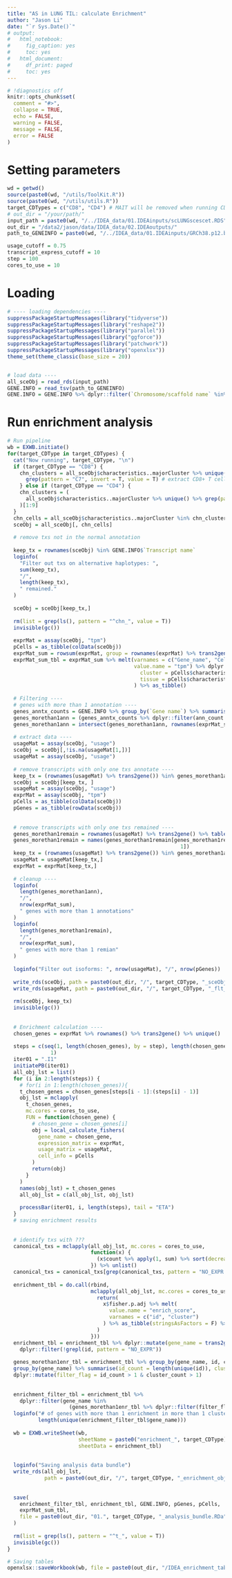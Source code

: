 ```yaml
---
title: "AS in LUNG TIL: calculate Enrichment"
author: "Jason Li"
date: "`r Sys.Date()`"
# output:
#   html_notebook:
#     fig_caption: yes
#     toc: yes
#   html_document:
#     df_print: paged
#     toc: yes
---
```


```r
# !diagnostics off
knitr::opts_chunk$set(
  comment = "#>",
  collapse = TRUE,
  echo = FALSE,
  warning = FALSE,
  message = FALSE,
  error = FALSE
)
```

# Setting parameters 
```r
wd = getwd()
source(paste0(wd, "/utils/ToolKit.R"))
source(paste0(wd, "/utils/utils.R"))
target_CDTypes = c("CD8", "CD4") # MAIT will be removed when running CD8+ T cells
# out_dir = "/your/path/"
input_path = paste0(wd, "/../IDEA_data/01.IDEAinputs/scLUNGscescet.RDS") 
out_dir = "/data2/jason/data/IDEA_data/02.IDEAoutputs/"
path_to_GENEINFO = paste0(wd, "/../IDEA_data/01.IDEAinputs/GRCh38.p12.biomart.transcripts.txt")

usage_cutoff = 0.75
transcript_express_cutoff = 10
step = 100
cores_to_use = 10
```


# Loading 
```r
# ---- loading dependencies ----
suppressPackageStartupMessages(library("tidyverse"))
suppressPackageStartupMessages(library("reshape2"))
suppressPackageStartupMessages(library("parallel"))
suppressPackageStartupMessages(library("ggforce"))
suppressPackageStartupMessages(library("patchwork"))
suppressPackageStartupMessages(library("openxlsx"))
theme_set(theme_classic(base_size = 20))


# load data ----
all_sceObj = read_rds(input_path) 
GENE.INFO = read_tsv(path_to_GENEINFO)
GENE.INFO = GENE.INFO %>% dplyr::filter(`Chromosome/scaffold name` %in% c(as.character(1:22), "X", "Y", "MT"))
```

# Run enrichment analysis
```r
# Run pipeline
wb = EXWB.initiate()
for(target_CDType in target_CDTypes) {
  cat("Now running", target_CDType, "\n")
  if (target_CDType == "CD8") {
    chn_clusters = all_sceObj$characteristics..majorCluster %>% unique() %>% grep(pattern = target_CDType, value = T) %>% 
      grep(pattern = "C7", invert = T, value = T) # extract CD8+ T cells without MAIT cells 
    } else if (target_CDType == "CD4") {
    chn_clusters = (
      all_sceObj$characteristics..majorCluster %>% unique() %>% grep(pattern = "CD4", value = T)
    )[1:9]
  }
  chn_cells = all_sceObj$characteristics..majorCluster %in% chn_clusters
  sceObj = all_sceObj[, chn_cells]
  
  # remove txs not in the normal annotation
  
  keep_tx = rownames(sceObj) %in% GENE.INFO$`Transcript name`
  loginfo(
    "Filter out txs on alternative haplotypes: ",
    sum(keep_tx),
    "/",
    length(keep_tx),
    " remained."
  )
  
  sceObj = sceObj[keep_tx,]
  
  rm(list = grep(ls(), pattern = "^chn_", value = T))
  invisible(gc())
  
  exprMat = assay(sceObj, "tpm")
  pCells = as_tibble(colData(sceObj))
  exprMat_sum = rowsum(exprMat, group = rownames(exprMat) %>% trans2gene())
  exprMat_sum_tbl = exprMat_sum %>% melt(varnames = c("Gene_name", "Cell_id"),
                                         value.name = "tpm") %>% dplyr::mutate(
                                           cluster = pCells$characteristics..majorCluster[match(Cell_id, pCells$title)],
                                           tissue = pCells$characteristics..tissueType[match(Cell_id, pCells$title)]
                                         ) %>% as_tibble()
  
  # Filtering ----
  # genes with more than 1 annotation ----
  genes_anntx_counts = GENE.INFO %>% group_by(`Gene name`) %>% summarise(ann_count = length(unique(`Transcript name`)))
  genes_morethan1ann = (genes_anntx_counts %>% dplyr::filter(ann_count > 1))$`Gene name`
  genes_morethan1ann = intersect(genes_morethan1ann, rownames(exprMat_sum))
  
  # extract data ----
  usageMat = assay(sceObj, "usage")
  sceObj = sceObj[,!is.na(usageMat[1,])]
  usageMat = assay(sceObj, "usage")
  
  # remove transcripts with only one txs annotate ----
  keep_tx = (rownames(usageMat) %>% trans2gene()) %in% genes_morethan1ann
  sceObj = sceObj[keep_tx, ]
  usageMat = assay(sceObj, "usage")
  exprMat = assay(sceObj, "tpm")
  pCells = as_tibble(colData(sceObj))
  pGenes = as_tibble(rowData(sceObj))
  
  
  # remove transcripts with only one txs remained ----
  genes_morethan1remain = rownames(usageMat) %>% trans2gene() %>% table()
  genes_morethan1remain = names(genes_morethan1remain[genes_morethan1remain >
                                                        1])
  keep_tx = (rownames(usageMat) %>% trans2gene()) %in% genes_morethan1ann
  usageMat = usageMat[keep_tx,]
  exprMat = exprMat[keep_tx,]
  
  # cleanup ----
  loginfo(
    length(genes_morethan1ann),
    "/",
    nrow(exprMat_sum),
    " genes with more than 1 annotations"
  )
  loginfo(
    length(genes_morethan1remain),
    "/",
    nrow(exprMat_sum),
    " genes with more than 1 remian"
  )
  
  loginfo("Filter out isoforms: ", nrow(usageMat), "/", nrow(pGenes))
  
  write_rds(sceObj, path = paste0(out_dir, "/", target_CDType, "_sceObj.rds"))
  write_rds(usageMat, path = paste0(out_dir, "/", target_CDType, "_flt_usageMat.rds"))
  
  rm(sceObj, keep_tx)
  invisible(gc())
  
  
  # Enrichment calculation ----
  chosen_genes = exprMat %>% rownames() %>% trans2gene() %>% unique()
  
  steps = c(seq(1, length(chosen_genes), by = step), length(chosen_genes) +
              1)
  iter01 = ".I1"
  initiatePB(iter01)
  all_obj_lst = list()
  for (i in 2:length(steps)) {
    # for(i in 1:length(chosen_genes)){
    t_chosen_genes = chosen_genes[steps[i - 1]:(steps[i] - 1)]
    obj_lst = mclapply(
      t_chosen_genes,
      mc.cores = cores_to_use,
      FUN = function(chosen_gene) {
        # chosen_gene = chosen_genes[i]
        obj = local_calculate_fishers(
          gene_name = chosen_gene,
          expression_matrix = exprMat,
          usage_matrix = usageMat,
          cell_info = pCells
        )
        return(obj)
      }
    )
    names(obj_lst) = t_chosen_genes
    all_obj_lst = c(all_obj_lst, obj_lst)
    
    processBar(iter01, i, length(steps), tail = "ETA")
  }
  # saving enrichment results
  
  
  # identify txs with ???
  canonical_txs = mclapply(all_obj_lst, mc.cores = cores_to_use,
                           function(x) {
                             (x$count %>% apply(1, sum) %>% sort(decreasing = T) %>% names())[1]
                           }) %>% unlist()
  canonical_txs = canonical_txs[grep(canonical_txs, pattern = "NO_EXPR|MIX", invert = T)]
  
  enrichment_tbl = do.call(rbind,
                           mclapply(all_obj_lst, mc.cores = cores_to_use, function(x) {
                             return(
                               x$fisher.p.adj %>% melt(
                                 value.name = "enrich_score",
                                 varnames = c("id", "cluster")
                               ) %>% as_tibble(stringsAsFactors = F) %>% dplyr::filter(enrich_score > -log10(0.05)) %>% mutate_if(is.factor, as.character)
                             )
                           }))
  enrichment_tbl = enrichment_tbl %>% dplyr::mutate(gene_name = trans2gene(id)) %>% dplyr::distinct() %>%
    dplyr::filter(!grepl(id, pattern = "NO_EXPR"))
  
  genes_morethan1enr_tbl = enrichment_tbl %>% group_by(gene_name, id, cluster) %>% summarise(counts = n()) %>% 
  group_by(gene_name) %>% summarise(id_count = length(unique(id)), cluster_count = length(unique(cluster))) %>% 
  dplyr::mutate(filter_flag = id_count > 1 & cluster_count > 1)
  
  
  enrichment_filter_tbl = enrichment_tbl %>%
    dplyr::filter(gene_name %in%
                    (genes_morethan1enr_tbl %>% dplyr::filter(filter_flag == T))$gene_name) %>% distinct()
  loginfo("# of genes with more than 1 enrichment in more than 1 clusters: ",
          length(unique(enrichment_filter_tbl$gene_name)))
  
  wb = EXWB.writeSheet(wb,
                       sheetName = paste0("enrichment_", target_CDType),
                       sheetData = enrichment_tbl)
  
  
  loginfo("Saving analysis data bundle")
  write_rds(all_obj_lst,
            path = paste0(out_dir, "/", target_CDType, "_enrichment_obj_lst.rds"))
  
  
  save(
    enrichment_filter_tbl, enrichment_tbl, GENE.INFO, pGenes, pCells, 
    exprMat_sum_tbl, 
    file = paste0(out_dir, "01.", target_CDType, "_analysis_bundle.RDa")
  )
  
  rm(list = grep(ls(), pattern = "^t_", value = T))
  invisible(gc())
}

# Saving tables
openxlsx::saveWorkbook(wb, file = paste0(out_dir, "/IDEA_enrichment_table.xlsx"), overwrite = T)
```

